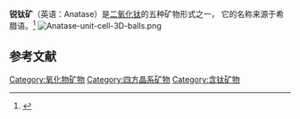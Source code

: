 {{Infobox mineral
| name        = '''锐钛矿'''
| category    = 氧化物
| boxwidth    = 
| boxbgcolor  = 
| image       = Anatase Oisans.jpg
| caption     = 
| formula     = TiO<sub>2</sub>
| molweight   = 79.88
| color       = 黑色，带有红色、黄色的棕色，深蓝色，灰色。
| habit       = 针状至金字塔状
| system      = [[四方晶系|四方晶系]]
| cleavage    = 	[101]佳, [001] 明显
| fracture    = 贝壳状至断裂状
| mohs        = 	5.5-6
| luster      = 	金刚石至树脂
| refractive  = 
| opticalprop = 单轴(-), e=2.488, w=2.561	
| birefringence = 
| pleochroism = 
| streak      = 灰白带黄
| gravity     = 	3.9
| melt        = 
| fusibility  = 
| diagnostic  = 
| solubility  = 
| diaphaneity = 
| other       = 无辐射、磁性、荧光
}}
'''锐钛矿'''（英语：Anatase）是[[二氧化钛|二氧化钛]]的五种矿物形式之一， 它的名称来源于希腊语{{lang|el|ανάτασις}}。<ref>{{Cite web |url=http://www.mindat.org/min-213.html |title=Anatase |accessdate=2010-12-23 |archive-date=2018-01-12 |archive-url=https://web.archive.org/web/20180112214733/https://www.mindat.org/min-213.html |dead-url=no }}</ref>
[[Image:Anatase-unit-cell-3D-balls.png|thumb]]

==参考文献==
{{reflist}}

{{Titanium minerals}}

[[Category:氧化物矿物|Category:氧化物矿物]]
[[Category:四方晶系矿物|Category:四方晶系矿物]]
[[Category:含钛矿物|Category:含钛矿物]]

{{mineral-stub}}